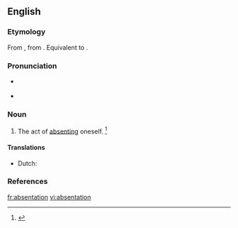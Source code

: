 ==English==

===Etymology===
From {{etyl|ML.|en}} {{m|la|absentatio|}}, from {{m|la|absento||to be absent}}. Equivalent to {{suffix|absent|ation|lang=en}}.

===Pronunciation===
* {{a|US}} {{IPA|/ˌæb.sənˈteɪ.ʃn̩/|/ˌæb.sɛnˈteɪ.ʃn̩/|lang=en}}
* {{rhymes|eɪʃən|lang=en}}

===Noun===
{{en-noun}}

# The act of [[absenting]] oneself. {{defdate|First attested in the early 19<sup>th</sup> century.}}<ref name=SOED>{{R:SOED5|page=8}}</ref>

====Translations====
{{trans-top|act of absenting oneself}}
* Dutch: {{t|nl|aanwezigheidsverzuim|n}}
{{trans-mid}}
{{trans-bottom}}

===References===
<references/>

[[fr:absentation]]
[[vi:absentation]]